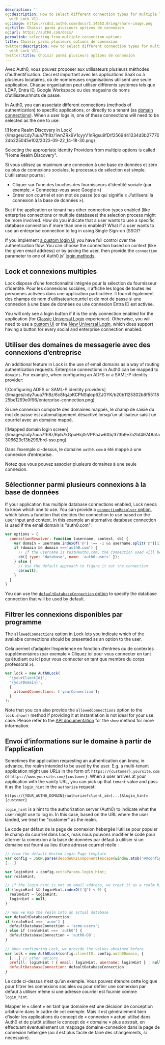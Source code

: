 ```yaml
---
description: ''
og:description: How to select different connection types for multiple login options
  with Lock V11.
og:image: https://cdn2.auth0.com/docs/1.14553.0/img/share-image.png
og:title: Choisir parmi plusieurs options de connexion
og:url: https://auth0.com/docs/
permalink: selecting-from-multiple-connection-options
title: Choisir parmi plusieurs options de connexion
twitter:description: How to select different connection types for multiple login options
  with Lock V11.
twitter:title: Choisir parmi plusieurs options de connexion
---
```


Avec Auth0, vous pouvez proposer aux utilisateurs plusieurs méthodes d’authentification. Ceci est important avec les applications SaaS ou à plusieurs locataires, où de nombreuses organisations utilisent une seule application. Chaque organisation peut utiliser différents systèmes tels que LDAP, Entra ID, Google Workspace ou des magasins de noms d’utilisateur/mots de passe.

In Auth0, you can associate different connections (methods of authentication) to specific applications, or directly to a tenant (as [domain connections](/docs/authenticate/identity-providers/promote-connections-to-domain-level)). When a user logs in, one of these connections will need to be selected as the one to use.

<Frame>![Home Realm Discovery in Lock](/images/cdy7uua7fh8z/1wnZRx9V1cyyV1nRgsu9fD/f2569441334d3b277702db225045e102/2023-09-22_14-18-30.png)</Frame>

Selecting the appropriate <Tooltip tip="Identity Provider (IdP): Service that stores and manages digital identities." cta="View Glossary" href="/docs/glossary?term=Identity+Providers">Identity Providers</Tooltip> from multiple options is called "Home Realm Discovery".

Si vous utilisez au maximum une connexion à une base de données et zéro ou plus de connexions sociales, le processus de sélection est simple. L’utilisateur pourra :

* Cliquer sur l’une des touches des fournisseurs d’identité sociale (par exemple, « Connectez-vous avec Google »)
* Entrer son courriel et son mot de passe (ce qui signifie « J’utiliserai la connexion à la base de données »).

But if the application or tenant has other connection types enabled (like enterprise connections or multiple databases) the selection process might be more involved. How do you indicate that a user wants to use a specific database connection if more than one is enabled? What if a user wants to use an enterprise connection to log in using <Tooltip tip="Single Sign-On (SSO): Service that, after a user logs into one applicaton, automatically logs that user in to other applications." cta="View Glossary" href="/docs/glossary?term=Single+Sign-on">Single Sign-on</Tooltip> (SSO)?

If you implement [a custom login UI](/docs/customize/login-pages/classic-login/customize-with-lock-sdk) you have full control over the authentication flow. You can choose the connection based on context (like the given email address) or by asking the user, then provide the `connection` parameter to one of Auth0.js' [login methods](/docs/libraries/auth0js).

## Lock et connexions multiples

Lock dispose d’une fonctionnalité intégrée pour la sélection du fournisseur d’identité. Pour les connexions sociales, il affiche les logos de toutes les personnes activées dans une application particulière. Il fournit également des champs de nom d’utilisateur/courriel et de mot de passe si une connexion à une base de données ou une connexion Entra ID est activée.

You will only see a login button if it is the only connection enabled for the application (for [Classic Universal Login](/docs/authenticate/login/auth0-universal-login/universal-login-vs-classic-login/classic-experience) experience). Otherwise, you will need to use a [custom UI](/docs/customize/login-pages/classic-login/customize-with-lock-sdk) or the [New Universal Login](/docs/authenticate/login/auth0-universal-login/universal-login-vs-classic-login/universal-experience), which does support having a button for every social and enterprise connection enabled.

## Utiliser des domaines de messagerie avec des connexions d’entreprise

An additional feature in Lock is the use of email domains as a way of routing authentication requests. Enterprise connections in Auth0 can be mapped to `domains`. For example, when configuring an ADFS or a <Tooltip tip="Security Assertion Markup Language (SAML): Standardized protocol allowing two parties to exchange authentication information without a password." cta="View Glossary" href="/docs/glossary?term=SAML">SAML</Tooltip>-P identity provider:

<Frame>![Configuring ADFS or SAML-P identity providers](/images/cdy7uua7fh8z/6c8fqJpKCPNSqlop6ZJGYK/b20b1125302b8f5511825be1299e0f96/enterprise-connection.png)</Frame>

Si une connexion comporte des domaines mappés, le champ de saisie du mot de passe est automatiquement désactivé lorsqu’un utilisateur saisit un courriel avec un domaine mappé.

<Frame>![Mapped domain login screen](/images/cdy7uua7fh8z/6pb7kGpuHkj0rVPPaJw6Xb/373b9e7a2bf49748a1a306623c13b299/hrd-sso.png)</Frame>

Dans l’exemple ci-dessus, le domaine `auth0.com` a été mappé à une connexion d’entreprise.

Notez que vous pouvez associer plusieurs domaines à une seule connexion.

## Sélectionner parmi plusieurs connexions à la base de données

If your application has multiple database connections enabled, Lock needs to know which one to use. You can provide a [`connectionResolver` option](https://github.com/auth0/lock#other-options), which takes a function that decides the connection to use based on the user input and context. In this example an alternative database connection is used if the email domain is "auth0.com":

```js lines
var options = {
  connectionResolver: function (username, context, cb) {
    var domain = username.indexOf('@') !== -1 && username.split('@')[1];
    if (domain && domain ==='auth0.com') {
      // If the username is test@auth0.com, the connection used will be the `auth0-users` connection.
      cb({ type: 'database', name: 'auth0-users' });
    } else {
      // Use the default approach to figure it out the connection
      cb(null);
    }
  }
}
```

You can use the [`defaultDatabaseConnection` option](/docs/libraries/lock/lock-configuration#defaultdatabaseconnection-string-) to specify the database connection that will be used by default.

## Filtrer les connexions disponibles par programme

The [`allowedConnections` option](/docs/libraries/lock/lock-configuration#allowedconnections-array-) in Lock lets you indicate which of the available connections should be presented as an option to the user.

Cela permet d’adapter l’expérience en fonction d’entrées ou de contextes supplémentaires (par exemple « Cliquez ici pour vous connecter en tant qu’étudiant ou ici pour vous connecter en tant que membre du corps professoral »).


```js lines
var lock = new Auth0Lock(
  '{yourClientId}',
  '{yourDomain}',
  {
    allowedConnections: ['yourConnection'];
  }
);
```

Note that you can also provide the `allowedConnections` option to the `lock.show()` method if providing it at instantiation is not ideal for your use case. Please refer to the [API documentation](/docs/libraries/lock/lock-api-reference) for the `show` method for more information.

## Envoi d’informations sur le domaine à partir de l’application

Sometimes the application requesting an authentication can know, in advance, the realm intended to be used by the user. E.g. a multi-tenant application might use URLs in the form of: `https://{customer}.yoursite.com` or `https://www.yoursite.com/{customer}`. When a user arrives at your application with the vanity URL, you can pick up that `tenant` value and pass it as the `login_hint` in the `authorize` request:

`https://{YOUR_AUTH0_DOMAIN}/authorize?client_id=[...]&login_hint={customer}`

`login_hint` is a hint to the <Tooltip tip="Authorization Server: Centralized server that contributes to defining the boundaries of a user’s access. For example, your authorization server can control the data, tasks, and features available to a user." cta="View Glossary" href="/docs/glossary?term=authorization+server">authorization server</Tooltip> (Auth0) to indicate what the user might use to log in. In this case, based on the URL where the user landed, we treat the "customer" as the realm.

Le code par défaut de la page de connexion hébergée l’utilise pour populer le champ du courriel dans Lock, mais nous pouvons modifier le code pour alterner la connexion à la base de données par défaut à utiliser si un domaine est fourni au lieu d’une adresse courriel réelle :

```js lines expandable
// from the default Hosted Login Page template
var config = JSON.parse(decodeURIComponent(escape(window.atob('@@config@@'))));
[...]

var loginHint = config.extraParams.login_hint;
var realmHint;

// if the login hint is not an email address, we treat it as a realm hint
if (loginHint && loginHint.indexOf('@') < 0) {
  realmHint = loginHint;
  loginHint = null;
}

// now we map the realm into an actual database
var defaultDatabaseConnection;
if (realmHint === 'acme') {
  defaultDatabaseConnection = 'acme-users';
} else if (realmHint === 'auth0') {
  defaultDatabaseConnection = 'auth0-DB';
}
    
// When configuring Lock, we provide the values obtained before
var lock = new Auth0Lock(config.clientID, config.auth0Domain, {
  [...] // other options
  prefill: loginHint ? { email: loginHint, username: loginHint } : null,
  defaultDatabaseConnection: defaultDatabaseConnection
}
```

Le code ci-dessus n’est qu’un exemple. Vous pouvez étendre cette logique pour filtrer les connexions sociales ou pour définir une connexion par défaut à utiliser même si une adresse courriel est fournie comme `login_hint`.

Mapper le « client » en tant que domaine est une décision de conception arbitraire dans le cadre de cet exemple. Mais il est généralement bien d’isoler les applications du concept de « connexion » actuel utilisé dans Auth0 et de plutôt utiliser le concept de « domaine » plus abstrait, en effectuant éventuellement un mappage domaine-connexion dans la page de connexion hébergée (où il est plus facile de faire des changements, si nécessaire).